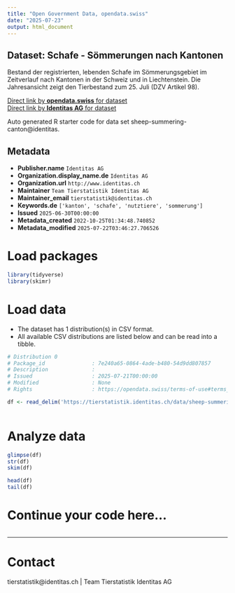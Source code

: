 ```yaml
---
title: "Open Government Data, opendata.swiss"
date: "2025-07-23"
output: html_document
---
```


## Dataset: Schafe - Sömmerungen nach Kantonen

Bestand der registrierten, lebenden Schafe im Sömmerungsgebiet im Zeitverlauf nach Kantonen in der Schweiz und in Liechtenstein. Die Jahresansicht zeigt den Tierbestand zum 25. Juli (DZV Artikel 98).

[Direct link by **opendata.swiss** for dataset](https://opendata.swiss/de/dataset/schafe-sommerungen-nach-kantonen)<br>
[Direct link by **Identitas AG** for dataset](https://tierstatistik.identitas.ch/)

Auto generated R starter code for data set sheep-summering-canton@identitas.

## Metadata

- **Publisher.name** `Identitas AG`
- **Organization.display_name.de** `Identitas AG`
- **Organization.url** `http://www.identitas.ch`
- **Maintainer** `Team Tierstatistik Identitas AG`
- **Maintainer_email** `tierstatistik@identitas.ch`
- **Keywords.de** `['kanton', 'schafe', 'nutztiere', 'sommerung']`
- **Issued** `2025-06-30T00:00:00`
- **Metadata_created** `2022-10-25T01:34:48.740852`
- **Metadata_modified** `2025-07-22T03:46:27.706526`


# Load packages

```r

library(tidyverse)
library(skimr)

```

# Load data

-   The dataset has 1 distribution(s) in CSV format.
-   All available CSV distributions are listed below and can be read into a tibble.

```r

# Distribution 0
# Package_id               : 7e240a65-0864-4ade-b480-54d9dd807857
# Description              : 
# Issued                   : 2025-07-21T00:00:00
# Modified                 : None
# Rights                   : https://opendata.swiss/terms-of-use#terms_by

df <- read_delim('https://tierstatistik.identitas.ch/data/sheep-summering-canton.csv')



```

# Analyze data

```r

glimpse(df)
str(df)
skim(df)

head(df)
tail(df)

```

# Continue your code here...

```r

```

------------------------------------------------------------------------

# Contact

tierstatistik@identitas.ch | Team Tierstatistik Identitas AG
